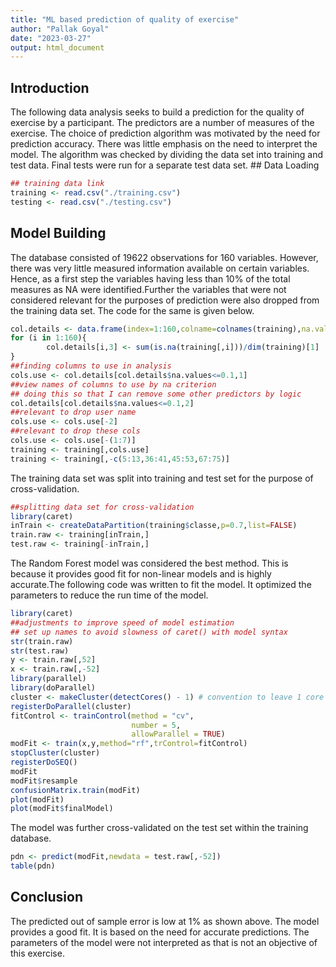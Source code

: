 ---
title: "ML based prediction of quality of exercise"
author: "Pallak Goyal"
date: "2023-03-27"
output: html_document
---
## Introduction
The following data analysis seeks to build a prediction for the quality of exercise by a participant. The predictors are a number of measures of the exercise. The choice of prediction algorithm was motivated by the need for prediction accuracy. There was little emphasis on the need to interpret the model. The algorithm was checked by dividing the data set into training and test data. Final tests were run for a separate test data set.
## Data Loading
```{r}
## training data link
training <- read.csv("./training.csv")
testing <- read.csv("./testing.csv")
```
## Model Building
The database consisted of 19622 observations for 160 variables. However, there was very little measured information available on certain variables. Hence, as a first step the variables having less than 10% of the total measures as NA were identified.Further the variables that were not considered relevant for the purposes of prediction were also dropped from the training data set. The code for the same is given below.
```{r}
col.details <- data.frame(index=1:160,colname=colnames(training),na.values=rep(NA,160))
for (i in 1:160){
        col.details[i,3] <- sum(is.na(training[,i]))/dim(training)[1]
}
##finding columns to use in analysis
cols.use <- col.details[col.details$na.values<=0.1,1]
##view names of columns to use by na criterion
## doing this so that I can remove some other predictors by logic
col.details[col.details$na.values<=0.1,2]
##relevant to drop user name 
cols.use <- cols.use[-2]
##relevant to drop these cols 
cols.use <- cols.use[-(1:7)]
training <- training[,cols.use]
training <- training[,-c(5:13,36:41,45:53,67:75)]
```
The training data set was split into training and test set for the purpose of cross-validation.
```{r}
##splitting data set for cross-validation
library(caret)
inTrain <- createDataPartition(training$classe,p=0.7,list=FALSE)
train.raw <- training[inTrain,]
test.raw <- training[-inTrain,]
```
The Random Forest model was considered the best method. This is because it provides good fit for non-linear models and is highly accurate.The following code was written to fit the model. It optimized the parameters to reduce the run time of the model.
```{r}
library(caret)
##adjustments to improve speed of model estimation
## set up names to avoid slowness of caret() with model syntax
str(train.raw)
str(test.raw)
y <- train.raw[,52]
x <- train.raw[,-52]
library(parallel)
library(doParallel)
cluster <- makeCluster(detectCores() - 1) # convention to leave 1 core for OS
registerDoParallel(cluster)
fitControl <- trainControl(method = "cv",
                           number = 5,
                           allowParallel = TRUE)
modFit <- train(x,y,method="rf",trControl=fitControl)
stopCluster(cluster)
registerDoSEQ()
modFit
modFit$resample
confusionMatrix.train(modFit)
plot(modFit)
plot(modFit$finalModel)
```
The model was further cross-validated on the test set within the training database.
```{r}
pdn <- predict(modFit,newdata = test.raw[,-52])
table(pdn)
```
## Conclusion
The predicted out of sample error is low at 1% as shown above. The model provides a good fit. It is based on the need for accurate predictions. The parameters of the model were not interpreted as that is not an objective of this exercise.